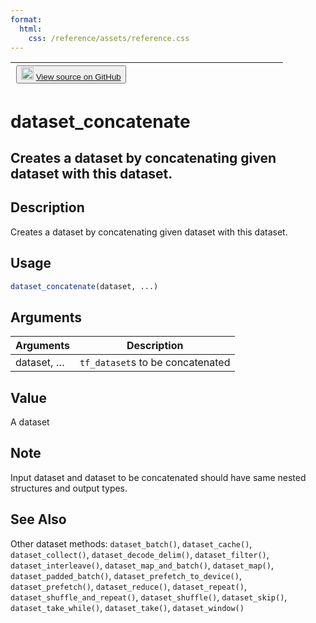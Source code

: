 ```yaml
---
format:
  html:
    css: /reference/assets/reference.css
---
```


| <button class="button"> ![](/reference/assets/GitHub-Mark-32px.png){width="20"} [View source on GitHub](https://github.com/rstudio/tfdatasets//blob/main/R/dataset_methods.R#L262) </button> |
|:------------------------------:|:--------------------------------------:|

# dataset_concatenate

## Creates a dataset by concatenating given dataset with this dataset.

## Description
Creates a dataset by concatenating given dataset with this dataset. 


## Usage
```r
dataset_concatenate(dataset, ...) 
```

## Arguments
|Arguments|Description|
|---|---|
| dataset, ... | `tf_dataset`s to be concatenated |



## Value
A dataset 

## Note
Input dataset and dataset to be concatenated should have same nested structures and output types. 


## See Also
Other dataset methods:  `dataset_batch()`, `dataset_cache()`, `dataset_collect()`, `dataset_decode_delim()`, `dataset_filter()`, `dataset_interleave()`, `dataset_map_and_batch()`, `dataset_map()`, `dataset_padded_batch()`, `dataset_prefetch_to_device()`, `dataset_prefetch()`, `dataset_reduce()`, `dataset_repeat()`, `dataset_shuffle_and_repeat()`, `dataset_shuffle()`, `dataset_skip()`, `dataset_take_while()`, `dataset_take()`, `dataset_window()`


